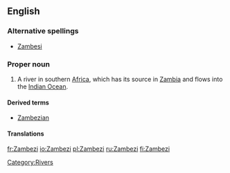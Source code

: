 ==English==
{{wikipedia}}

===Alternative spellings===
*[[Zambesi]]
===Proper noun===
{{en-proper noun}}

# A river in southern [[Africa]], which has its source in [[Zambia]] and flows into the [[Indian Ocean]]. 

====Derived terms====
*[[Zambezian]]

====Translations====
{{trans-top|African river}}
{{trans-mid}}
{{trans-bottom}}

[[Category:Rivers]]

[[fr:Zambezi]]
[[io:Zambezi]]
[[pl:Zambezi]]
[[ru:Zambezi]]
[[fi:Zambezi]]